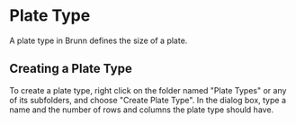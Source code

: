 =Plate Type=
A plate type in Brunn defines the size of a plate. 

==Creating a Plate Type==
To create a plate type, right click on the folder named "Plate Types" or any 
of its subfolders, and choose "Create Plate Type". In the dialog box, type a
name and the number of rows and columns the plate type should have.
